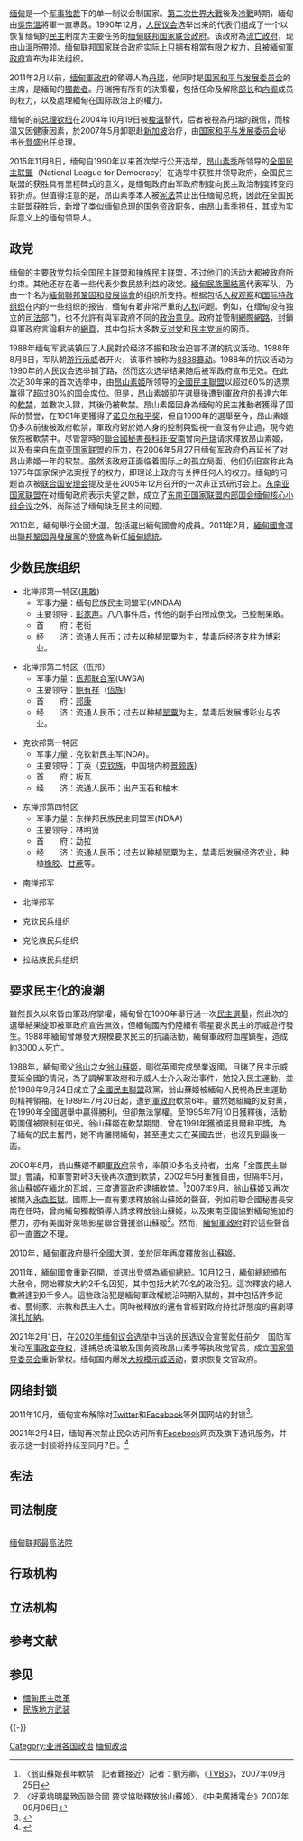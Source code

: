 {{update|time=2015-10-08T01:58:25+00:00}}
{{NoteTA
|1=zh-hans:昂山;zh-hk:昂山;zh-sg:昂山;zh-tw:翁山;
|2=zh-hans:素季;zh-hk:素姬;zh-sg:舒吉;zh-tw:蘇姬;
|3=zh-hans:内比都;zh-hk:內比都;zh-tw:奈比多;
}}
{{緬甸政治}}
[[缅甸|缅甸]]是一个[[議會制|军事独裁]]下的单一制议会制国家。[[第二次世界大戰|第二次世界大戰]]後及[[冷戰|冷戰]]時期，緬甸由[[吳奈溫|吳奈溫]]將軍一直專政。1990年12月，[[缅甸议会|人民议会]]选举出来的代表们组成了一个以恢复缅甸的[[民主|民主]]制度为主要任务的[[缅甸联邦国家联合政府|缅甸联邦国家联合政府]]。该政府為[[流亡政府|流亡政府]]，现由[[山溫|山溫]]所帶领。[[缅甸联邦国家联合政府|缅甸联邦国家联合政府]]实际上只拥有相當有限之权力，且被[[国家和平与发展委员会|緬甸軍政府]]宣布为非法组织。

2011年2月以前，[[国家和平与发展委员会|缅甸軍政府]]的領導人為[[丹瑞|丹瑞]]，他同时是[[国家和平与发展委员会|国家和平与发展委员会]]的主席，是緬甸的[[獨裁者|獨裁者]]。丹瑞拥有所有的決策權，包括任命及解除[[部长|部长]]和[[内阁|内阁]]成员的权力，以及處理緬甸在国际政治上的權力。

缅甸的前[[缅甸总理|总理]][[钦纽|钦纽]]在2004年10月19日被[[梭温|梭温]]替代，后者被視為丹瑞的親信，而梭温又因健康因素，於2007年5月卸职赴[[新加坡|新加坡]]治疗，由[[国家和平与发展委员会|国家和平与发展委员会]]秘书长[[登盛|登盛]]出任总理。

2015年11月8日，缅甸自1990年以来首次举行公开选举，[[昂山素季|昂山素季]]所领导的[[全国民主联盟|全国民主联盟]]（National League for Democracy）在选举中获胜并领导政府，全国民主联盟的获胜具有里程碑式的意义，是缅甸政府由军政府制度向民主政治制度转变的转折点。但值得注意的是，昂山素季本人被[[缅甸宪法|宪法]]禁止出任缅甸总统，因此在全国民主联盟获胜后，新增了类似缅甸总理的[[国务资政|国务资政]]职务，由昂山素季担任，其成为实际意义上的缅甸领导人。

== 政党 ==
{{主|缅甸政党}}
缅甸的主要[[政党|政党]]包括[[全国民主联盟|全国民主联盟]]和[[掸族民主联盟|掸族民主联盟]]，不过他们的活动大都被政府所约束。其他还存在着一些代表少数民族利益的政党。[[緬甸民族團結黨|緬甸民族團結黨]]代表军队，乃由一个名为[[緬甸聯邦鞏固和發展協會|緬甸聯邦鞏固和發展協會]]的组织所支持。根据包括[[人权观察|人权观察]]和[[国际特赦组织|国际特赦组织]]在内的一些组织的报告，缅甸有着非常严重的[[人权|人权]]问题。例如，在缅甸没有独立的[[司法|司法]]部门，也不允許有與军政府不同的[[政治意见|政治意见]]。政府並管制[[網際網路|網際網路]]，封鎖與軍政府言論相左的[[網頁|網頁]]，其中包括大多数[[反对党|反对党]]和[[民主党派|民主党派]]的网页。

1988年缅甸军武装镇压了人民對於经济不振和政治迫害不滿的抗议活动。1988年8月8日，军队朝[[游行示威|游行示威]]者开火，该事件被称为[[8888民主运动|8888暴动]]。1988年的抗议活动为1990年的人民议会选举铺了路，然而这次选举结果随后被军政府宣布无效。在此次近30年来的首次选举中，由[[昂山素姬|昂山素姬]]所领导的[[全國民主聯盟|全國民主聯盟]]以超过60%的选票赢得了超过80%的国会席位。但是，昂山素姬卻在選舉後遭到軍政府的長達六年的[[軟禁|軟禁]]，並數次入獄，其後仍被軟禁。昂山素姬因身為缅甸的民主推動者獲得了国际的赞誉，在1991年更獲得了[[诺贝尔和平奖|诺贝尔和平奖]]，但自1990年的選舉至今，昂山素姬仍多次前後被政府軟禁，軍政府對於她人身的控制與監視一直沒有停止過，現今她依然被軟禁中。尽管當時的[[聯合國秘書長|聯合國秘書長]][[科菲·安南|科菲·安南]]曾向[[丹瑞|丹瑞]]请求釋放昂山素姬，以及有来自[[东南亚国家联盟|东南亚国家联盟]]的压力，在2006年5月27日缅甸军政府仍再延长了对昂山素姬一年的软禁。虽然该政府正面临着国际上的孤立局面，他们仍旧宣称此為1975年国家保护法案授予的权力，即理论上政府有关押任何人的权力。缅甸的问题首次被[[联合国安理会|联合国安理会]]提及是在2005年12月召开的一次非正式研讨会上。[[东南亚国家联盟|东南亚国家联盟]]在对缅甸政府表示失望之餘，成立了[[东南亚国家联盟内部国会缅甸核心小组会议|东南亚国家联盟内部国会缅甸核心小组会议]]之外，尚陈述了缅甸缺乏民主的问题。

2010年，緬甸舉行全國大選，包括選出緬甸國會的成員。2011年2月，[[緬甸國會|緬甸國會]]選出[[聯邦鞏固與發展黨|聯邦鞏固與發展黨]]的[[登盛|登盛]]為新任[[緬甸總統|緬甸總統]]。

==少数民族组织==
* 北掸邦第一特区([[果敢|果敢]])
** 军事力量：缅甸民族民主同盟军(MNDAA)
** 主要领导：[[彭家声|彭家声]]。八八事件后，传他的副手白所成倒戈，已控制果敢。
** 首　　府：老街
** 经　　济：流通人民币；过去以种植罂粟为主，禁毒后经济支柱为博彩业。

* 北掸邦第二特区（佤邦）
** 军事力量：[[佤邦联合軍|佤邦联合军]](UWSA)
** 主要领导：[[鲍有祥|鲍有祥]]（[[佤族|佤族]]）
** 首　　府：[[邦康|邦康]]
** 经　　济：流通人民币；过去以种植[[罂粟|罂粟]]为主，禁毒后发展博彩业与农业。

* 克钦邦第一特区
** 军事力量：克钦新民主军(NDA)。
** 主要领导：丁英（[[克钦族|克钦族]]，中国境内称[[景颇族|景颇族]])
** 首　　府：板瓦
** 经　　济：流通人民币；出产玉石和柚木

* 东掸邦第四特区
** 军事力量：东掸邦民族民主同盟军(NDAA)
** 主要领导：林明贤
** 首　　府：勐拉
** 经　　济：流通人民币；过去以种植罂粟为主，禁毒后发展经济农业，种植[[橡胶|橡胶]]、[[甘蔗|甘蔗]]等。 

* 南掸邦军

* 北掸邦军

* 克钦民兵组织

* 克伦族民兵组织

* 拉祜族民兵组织

== 要求民主化的浪潮 ==
雖然長久以來皆由軍政府掌權，緬甸曾在1990年舉行過一次[[選舉|民主選舉]]，然此次的選舉結果旋即被軍政府宣告無效，但緬甸國內仍陸續有零星要求民主的示威遊行發生。1988年緬甸曾爆發大規模要求民主的抗議活動，緬甸軍政府血腥鎮壓，造成約3000人死亡。

1988年，緬甸國父[[翁山|翁山]]之女[[翁山蘇姬|翁山蘇姬]]，剛從英國完成學業返國，目睹了民主示威蔓延全國的情況，為了調解軍政府和示威人士介入政治事件，她投入民主運動，並於1988年9月24日成立了[[全國民主聯盟|全國民主聯盟]]政黨，翁山蘇姬被緬甸人民視為民主運動的精神領袖，在1989年7月20日起，遭到[[緬甸軍政府|軍政府]]軟禁6年。雖然她組織的反對黨，在1990年全國選舉中贏得勝利，但卻無法掌權。至1995年7月10日獲釋後，活動範圍僅被限制在仰光。翁山蘇姬在軟禁期間，曾在1991年獲頒諾貝爾和平獎，為了緬甸的民主奮鬥，她不肯離開緬甸，甚至連丈夫在英國去世，也沒見到最後一面。

2000年8月，翁山蘇姬不顧[[緬甸軍政府|軍政府]]禁令，率領10多名支持者，出席「全國民主聯盟」會議，和軍警對峙3天後再次遭到軟禁，2002年5月重獲自由，但隔年5月，翁山蘇姬在緬北的瓦城，三度遭[[緬甸軍政府|軍政府]]逮捕軟禁。<ref>〈翁山蘇姬長年軟禁　記者難接近〉記者：劉芳卿，《[[TVBS|TVBS]]》，2007年09月25日</ref>2007年9月，翁山蘇姬又再次被關入[[永森監獄|永森監獄]]。國際上一直有要求釋放翁山蘇姬的聲音，例如前聯合國秘書長安南在任時，曾向緬甸獨裁領導人請求釋放翁山蘇姬，以及東南亞國協對緬甸施加的壓力，亦有美國好萊塢影星聯合聲援翁山蘇姬<ref>〈好萊塢明星致函聯合國 要求協助釋放翁山蘇姬〉，《中央廣播電台》2007年09月06日</ref>。然而，[[緬甸軍政府|緬甸軍政府]]對於這些聲音卻一直置之不理。

2010年，[[緬甸軍政府|緬甸軍政府]]舉行全國大選，並於同年再度釋放翁山蘇姬。

2011年，緬甸國會重新召開，並選出[[登盛|登盛]]為[[緬甸總統|緬甸總統]]。10月12日，緬甸總統頒布大赦令，開始釋放大約2千名囚犯，其中包括大約70名的政治犯。這次釋放的總人數將達到6千多人。這些政治犯是緬甸軍政權統治時期入獄的，其中包括許多記者、藝術家、宗教和民主人士。同時被釋放的還有曾經對政府持批評態度的喜劇導演[[扎加納|扎加納]]。

2021年2月1日，在[[2020年缅甸议会选举|2020年缅甸议会选举]]中当选的民选议会宣誓就任前夕，国防军发动[[2021年缅甸政变|军事政变夺权]]，逮捕总统温敏及国务资政昂山素季等执政党官员，成立[[国家领导委员会_(缅甸)|国家领导委员会]]重新掌权。缅甸国内爆发[[2021年缅甸抗议活动|大规模示威活动]]，要求恢复文官政府。

== 网络封锁==
2011年10月，缅甸宣布解除对[[Twitter|Twitter]]和[[Facebook|Facebook]]等外国网站的封锁<ref>{{cite web|url=http://industry.caijing.com.cn/2011-10-25/110915795.html|title=Facebook进入缅甸 目前仅未进入中国朝鲜古巴伊朗四国|first=|last=|work=财经网|deadurl=yes|archiveurl=https://web.archive.org/web/20111228143724/http://industry.caijing.com.cn/2011-10-25/110915795.html|archivedate=2011-12-28}}</ref>。

2021年2月4日，缅甸再次禁止民众访问所有[[Facebook|Facebook]]网页及旗下通讯服务，并表示这一封锁将持续至同月7日。<ref>{{cite web |author1=林煇智 |title=缅甸禁止民众访问所有面簿网页及旗下通讯服务 |url=https://www.zaobao.com.sg/realtime/world/story20210204-1121809 |website=新加坡联合早报网 |publisher=联合早报 |accessdate=2021-02-05}}</ref>

==宪法==
{{主|缅甸宪法}}

==司法制度==
{{link-my|缅甸联邦宪法法院|နိုင်ငံတော်ဖွဲ့စည်းပုံအခြေခံဥပဒေဆိုင်ရာခုံရုံး}}<br>[[缅甸最高法院|缅甸联邦最高法院]]

==行政机构==
{{link-my|缅甸政府行政机构|ပြည်ထောင်စုအစိုးရအဖွဲ့}}

==立法机构==
{{主|缅甸联邦议会}}

== 参考文献 ==
{{Reflist|30em}}

== 参见 ==
* [[缅甸民主改革|缅甸民主改革]]
* [[民族地方武装|民族地方武装]]

{{-}}
{{亚洲题目|政治}}

[[Category:亚洲各国政治|Category:亚洲各国政治]]
[[Category:缅甸政治|]]